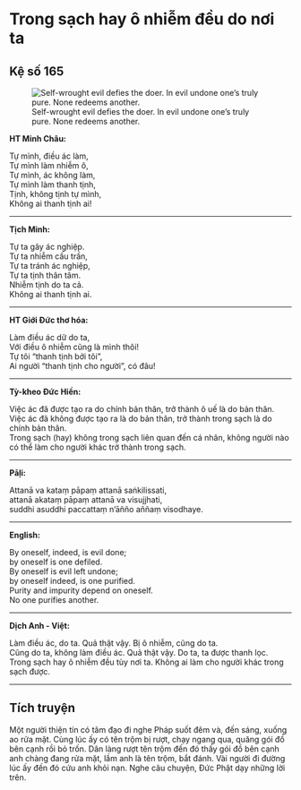 # Trong sạch hay ô nhiễm đều do nơi ta {- #trong-sach-hay-o-nhiem-deu-do-noi-ta}

## Kệ số 165 {- #ke-so-165}

![Self-wrought evil defies the doer. In evil undone one’s truly pure. None redeems another.](images/kinh-phap-cu-ke-so-165-dhammapada-verse-165.jpg){fig-align="center" .lightbox}

**HT Minh Châu:**

Tự mình, điều ác làm,  
Tự mình làm nhiễm ô,  
Tự mình, ác không làm,  
Tự mình làm thanh tịnh,  
Tịnh, không tịnh tự mình,  
Không ai thanh tịnh ai!  

<hr class="divider">

**Tịch Minh:**

Tự ta gây ác nghiệp.  
Tự ta nhiễm cấu trần,  
Tự ta tránh ác nghiệp,  
Tự ta tịnh thân tâm.  
Nhiễm tịnh do ta cả.  
Không ai thanh tịnh ai.  

<hr class="divider">

**HT Giới Đức thơ hóa:**

Làm điều ác dữ do ta,  
Với điều ô nhiễm cũng là mình thôi!  
Tự tôi “thanh tịnh bởi tôi”,  
Ai người “thanh tịnh cho người”, có đâu!  

<hr class="divider">

**Tỳ-kheo Đức Hiền:**

Việc ác đã được tạo ra do chính bản thân, trở thành ô uế là do bản thân.  
Việc ác đã không được tạo ra là do bản thân, trở thành trong sạch là do chính bản thân.  
Trong sạch (hay) không trong sạch liên quan đến cá nhân, không người nào có thể làm cho người khác trở thành trong sạch.  

<hr class="divider">

**Pāḷi:**

Attanā va kataṃ pāpaṃ attanā saṅkilissati,  
attanā akataṃ pāpaṃ attanā va visujjhati,  
suddhi asuddhi paccattaṃ n'āñño aññaṃ visodhaye.  

<hr class="divider">

**English:**

By oneself, indeed, is evil done;  
by oneself is one defiled.  
By oneself is evil left undone;  
by oneself indeed, is one purified.  
Purity and impurity depend on oneself.  
No one purifies another.  

<hr class="divider">

**Dịch Anh - Việt:**

Làm điều ác, do ta. Quả thật vậy. Bị ô nhiễm, cũng do ta.  
Cũng do ta, không làm điều ác. Quả thật vậy. Do ta, ta được thanh lọc.  
Trong sạch hay ô nhiễm đều tùy nơi ta. Không ai làm cho người khác trong sạch được.  

<hr class="divider">

## Tích truyện {- #tich-truyen}

Một người thiện tín có tâm đạo đi nghe Pháp suốt đêm và, đến sáng, xuống ao rửa mặt. Cùng lúc ấy có tên trộm bị rượt, chạy ngang qua, quăng gói đồ bên cạnh rồi bỏ trốn. Dân làng rượt tên trộm đến đó thấy gói đồ bên cạnh anh chàng đang rửa mặt, lầm anh là tên trộm, bắt đánh. Vài người đi đường lúc ấy đến đó cứu anh khỏi nạn. Nghe câu chuyện, Ðức Phật dạy những lời trên.
